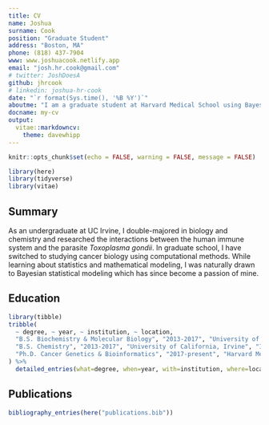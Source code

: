 ```yaml
---
title: CV
name: Joshua
surname: Cook
position: "Graduate Student"
address: "Boston, MA"
phone: (818) 437-7904
www: www.joshuacook.netlify.app
email: "josh.hr.cook@gmail.com"
# twitter: JoshDoesA
github: jhrcook
# linkedin: joshua-hr-cook
date: "`r format(Sys.time(), '%B %Y')`"
aboutme: "I am a graduate student at Harvard Medical School using Bayesian statistical modeling to study cancer genetics."
docname: my-cv
output:
  vitae::markdowncv:
    theme: davewhipp
---
```


```r
knitr::opts_chunk$set(echo = FALSE, warning = FALSE, message = FALSE)

library(here)
library(tidyverse)
library(vitae)
```

## Summary

As an undergraduate at UC Irvine, I double-majored in biology and chemistry and researched the interactions between the human immune system and the parasite *Toxoplasma gondii*.
In graduate school, I have switched to studying cancer biology using computational methods.
While learning about statistics and mathematical modeling, I was naturally drawn to Bayesian statistical modeling which has since become a passion of mine.

## Education

```r
library(tibble)
tribble(
  ~ degree, ~ year, ~ institution, ~ location,
  "B.S. Biochemistry & Molecular Biology", "2013-2017", "University of California, Irvine", "Irvine, CA",
  "B.S. Chemistry", "2013-2017", "University of California, Irvine", "Irvine, CA",
  "Ph.D. Cancer Genetics & Bioinformatics", "2017-present", "Harvard Medical School", "Boston, MA",
) %>%
  detailed_entries(what=degree, when=year, with=institution, where=location)
```

## Publications

```r
bibliography_entries(here("publications.bib"))
```
